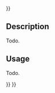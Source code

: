 <languages/>
{{UnfinishedDocu{{#translation:}}}}

{{Docnav
|[[Std_DlgMacroExecuteDirect|DlgMacroExecuteDirect]]
|[[Std_MacroStartDebug|MacroStartDebug]]
|[[Std_Macro_Menu|Std Macro Menu]]
|IconL=Std_DlgMacroExecuteDirect.svg
|IconR=Std_MacroStartDebug.svg
|IconC=Freecad.svg
}}

{{GuiCommand
|Name=Std MacroAttachDebugger
|MenuLocation=Macro → Attach to remote debugger...
|Workbenches=All
}}

==Description==

Todo.

==Usage==

Todo.


{{Docnav
|[[Std_DlgMacroExecuteDirect|DlgMacroExecuteDirect]]
|[[Std_MacroStartDebug|MacroStartDebug]]
|[[Std_Macro_Menu|Std Macro Menu]]
|IconL=Std_DlgMacroExecuteDirect.svg
|IconR=Std_MacroStartDebug.svg
|IconC=Freecad.svg
}}

{{Std_Base_navi{{#translation:}}}}
{{Userdocnavi{{#translation:}}}}